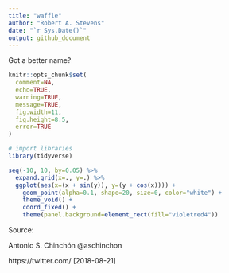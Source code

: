 ```yaml
---
title: "waffle"
author: "Robert A. Stevens"
date: "`r Sys.Date()`"
output: github_document
---
```


Got a better name?

```r
knitr::opts_chunk$set(
  comment=NA, 
  echo=TRUE, 
  warning=TRUE, 
  message=TRUE, 
  fig.width=11, 
  fig.height=8.5,
  error=TRUE
)
```

```r
# import libraries
library(tidyverse)
```

```r
seq(-10, 10, by=0.05) %>%
  expand.grid(x=., y=.) %>%
  ggplot(aes(x=(x + sin(y)), y=(y + cos(x)))) +
    geom_point(alpha=0.1, shape=20, size=0, color="white") +
    theme_void() +
    coord_fixed() +
    theme(panel.background=element_rect(fill="violetred4"))
```

Source: 

Antonio S. Chinchón @aschinchon

https://twitter.com/ [2018-08-21]
